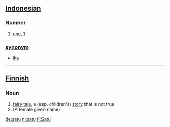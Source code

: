 == [[Indonesian]] ==
===Number===
# [[one]], [[1]]

=== [[synonym]] ===
* [[ika]]

----

== [[Finnish]] ==
===Noun===
# [[fairy tale]], a (esp. children's) [[story]] that is not true
# (A female given name)

[[de:satu]]
[[nl:satu]]
[[fi:Satu]]